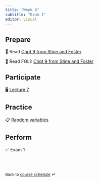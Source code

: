 ```yaml
---
title: "Week 6"
subtitle: "Exam 1"
editor: visual
---
```


## Prepare

📖 Read [Chpt 9 from Stine and Foster](https://www.pearson.com/store/en-us/pearsonplus/p/9780137399727.html)

📖 Read FGLI: [Chpt 9 from Stine and Foster](https://portal.mypearson.com/course-home/handout/sturdevant21135/Student_Registration_Handout_sturdevant21135.pdf)

## Participate

🖥️ [Lecture 7](/slides/lect_07.html)

## Practice

📋 [Random variables](/ae/ae-8.html)

## Perform

✅ Exam 1

<br><br>

::: {style="font-size: 0.875em;"}
Back to [course schedule](/ "Course schedule") ⏎
:::
